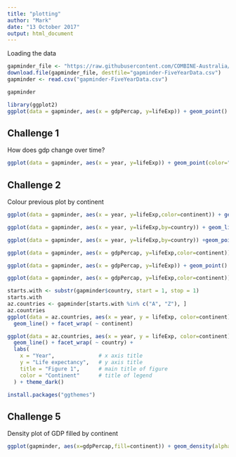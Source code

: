 ```yaml
---
title: "plotting"
author: "Mark"
date: "13 October 2017"
output: html_document
---
```

Loading the data
```r
gapminder_file <- "https://raw.githubusercontent.com/COMBINE-Australia/RNAseq-R/gh-pages/data/gapminder-FiveYearData.csv"
download.file(gapminder_file, destfile="gapminder-FiveYearData.csv")
gapminder <- read.csv("gapminder-FiveYearData.csv")

```

```r
gapminder
```


```r
library(ggplot2)
ggplot(data = gapminder, aes(x = gdpPercap, y=lifeExp)) + geom_point()

```

## Challenge 1

How does gdp change over time?

```r
ggplot(data = gapminder, aes(x = year, y=lifeExp)) + geom_point(color="red")
```

## Challenge 2

Colour previous plot by continent

```r
ggplot(data = gapminder, aes(x = year, y=lifeExp,color=continent)) + geom_point()

```

```r
ggplot(data = gapminder, aes(x = year, y=lifeExp,by=country)) + geom_line(aes(color=continent)) +geom_point()
```

```r
ggplot(data = gapminder, aes(x = year, y=lifeExp,by=country)) +geom_point() + geom_line(aes(color=continent))  
```

```r
ggplot(data = gapminder, aes(x = gdpPercap, y=lifeExp,color=continent)) + geom_point()
```
```r
ggplot(data = gapminder, aes(x = gdpPercap, y=lifeExp)) + geom_point() + scale_x_log10() + geom_smooth(method="lm")
```

```r
ggplot(data = gapminder, aes(x = gdpPercap, y=lifeExp,color=continent)) + geom_point() + scale_x_log10() + facet_wrap(~continent) 
```

```r
starts.with <- substr(gapminder$country, start = 1, stop = 1)
starts.with
az.countries <- gapminder[starts.with %in% c("A", "Z"), ]
az.countries
ggplot(data = az.countries, aes(x = year, y = lifeExp, color=continent)) +
  geom_line() + facet_wrap( ~ continent)
```

```r
ggplot(data = az.countries, aes(x = year, y = lifeExp, color=continent)) +
  geom_line() + facet_wrap( ~ country) +
  labs(
    x = "Year",              # x axis title
    y = "Life expectancy",   # y axis title
    title = "Figure 1",      # main title of figure
    color = "Continent"      # title of legend
  ) + theme_dark()

```

```r
install.packages("ggthemes")
```

## Challenge 5

Density plot of GDP filled by continent

```r
ggplot(gapminder, aes(x=gdpPercap,fill=continent)) + geom_density(alpha=0.4) + scale_x_log10() + facet_wrap(~year)

```


